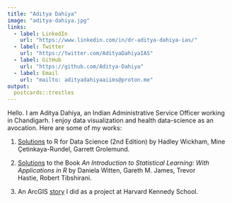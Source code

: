 ```yaml
---
title: "Aditya Dahiya"
image: "aditya-dahiya.jpg"
links:
  - label: LinkedIn
    url: "https://www.linkedin.com/in/dr-aditya-dahiya-ias/"
  - label: Twitter
    url: "https://twitter.com/AdityaDahiyaIAS"
  - label: GitHub
    url: "https://github.com/Aditya-Dahiya"
  - label: Email
    url: "mailto: adityadahiyaaiims@proton.me"
output:
  postcards::trestles
---
```


Hello. I am Aditya Dahiya, an Indian Administrative Service Officer working in Chandigarh. I enjoy data visualization and health data-science as an avocation. Here are some of my works:

1.  [Solutions](https://aditya-dahiya.github.io/RfDS2solutions/) to R for Data Science (2nd Edition) by Hadley Wickham, Mine Çetinkaya-Rundel, Garrett Grolemund.

2.  [Solutions](https://github.com/Aditya-Dahiya/ISLR-Solutions-Aditya-Dahiya "GitHub Repo for Solutions") to the Book *An Introduction to Statistical Learning: With Applications in R* by Daniela Witten, Gareth M. James, Trevor Hastie, Robert Tibshirani.

3.  An ArcGIS [story](https://storymaps.arcgis.com/stories/d38a1bd805204c17b1b9a26a632889b0) I did as a project at Harvard Kennedy School.
